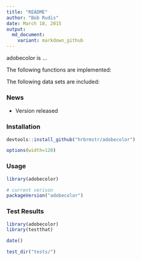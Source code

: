 ```yaml
---
title: "README"
author: "Bob Rudis"
date: March 18, 2015
output:
  md_document:
    variant: markdown_github
---
```


adobecolor is ...

The following functions are implemented:

The following data sets are included:

### News

- Version  released

### Installation

```r
devtools::install_github("hrbrmstr/adobecolor")
```

```r
options(width=120)
```

### Usage

```r
library(adobecolor)

# current verison
packageVersion("adobecolor")

```

### Test Results

```r
library(adobecolor)
library(testthat)

date()

test_dir("tests/")
```

